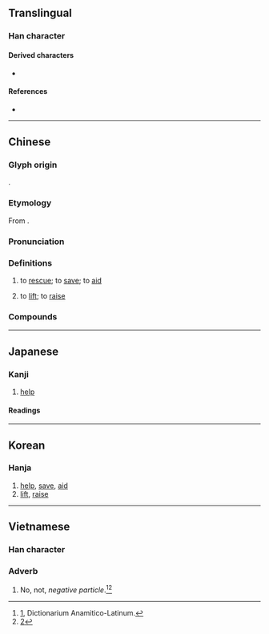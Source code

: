 {{character info}}
==Translingual==

===Han character===
{{Han char|rn=64|rad=手|as=06|sn=9|four=57013|canj=QNEM|ids=⿰扌丞}}

====Derived characters====
* {{l|mul|𩄔}}

====References====
* {{Han ref|kx=0427.220|dkj=11991|dj=0776.190|hdz=31876.080|uh=62EF|ud=25327|bh=AC40|bd=44096}}

----

==Chinese==
{{zh-forms|alt=丞,抍,𢮋}}

===Glyph origin===
{{Han etym}}
{{Han compound|手|alt1=扌|丞|ls=ic|ls2=psc|c1=s|c2=p}}.

===Etymology===
From {{inh|zh|sit-pro|*s-tjaŋ||upper part; rise; raise}}.

===Pronunciation===
{{zh-pron
|m=zhěng
|c=cing2
|md=
|mn=qz,tw,xm,zz:chéng/xm,zz:chín
|mn_note=chéng - literary; chín - vernacular
|mn-t=zing2
|w=
|mc=y
|oc=y
|cat=v
}}

===Definitions===
{{zh-hanzi}}

# to [[rescue]]; to [[save]]; to [[aid]]
# {{zh-obsolete}} to [[lift]]; to [[raise]]

===Compounds===
{{zh-der|拯溺扶危|拯溺救焚|救焚拯溺|拯溺|拯救|拯溺濟危|濟時拯世|扶危拯溺|拯危扶溺}}

----

==Japanese==

===Kanji===
{{ja-kanji|grade=|rs=手06}}

# [[help]]

====Readings====
{{ja-readings
|goon=しょう
|kanon=しょう
|kanyoon=じょう
|kun=すく-う}}

----

==Korean==

===Hanja===
{{ko-hanja|hangeul=증|eumhun=|rv=jeung|mr=chŭng|y=cung}}

# [[help]], [[save]], [[aid]]
# [[lift]], [[raise]]

----

==Vietnamese==

===Han character===
{{vi-readings|reading=chửng|rs=手06}}

{{vi-readings|rs=手06
|nom= [[chẳng]]-tdcndg, chăng-tdcndg, chuộng-tdcndg
}}

===Adverb===
# No, not, ''negative particle''.<ref>[http://nomfoundation.org/nom-tools/Taberd-Dictionary?p=quoc_ngu&uiLang=en], Dictionarium Anamitico-Latinum.</ref><ref>[http://nomfoundation.org/nom-tools/Tu-Dien-Chu-Nom-Dan_Giai/Tu-Dien-Chu-Nom-Dan_Giai?uiLang=en]</ref>

<references/>